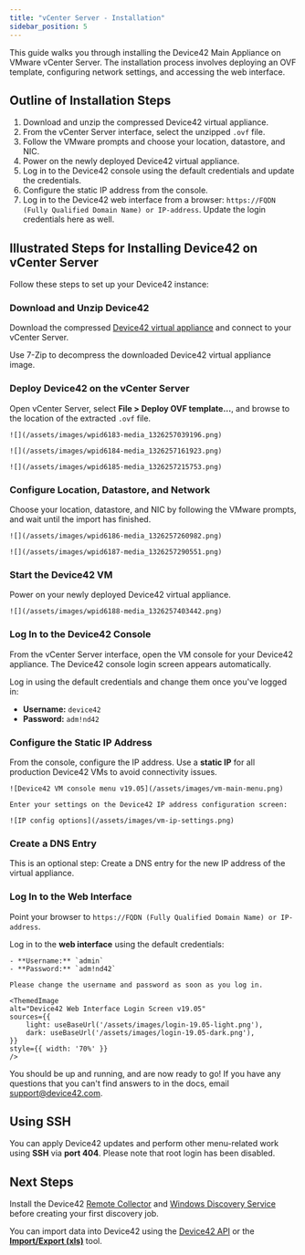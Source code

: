 ```yaml
---
title: "vCenter Server - Installation"
sidebar_position: 5
---
```



This guide walks you through installing the Device42 Main Appliance on VMware vCenter Server. The installation process involves deploying an OVF template, configuring network settings, and accessing the web interface.

## Outline of Installation Steps

1. Download and unzip the compressed Device42 virtual appliance.
2. From the vCenter Server interface, select the unzipped `.ovf` file. 
3. Follow the VMware prompts and choose your location, datastore, and NIC.
4. Power on the newly deployed Device42 virtual appliance. 
5. Log in to the Device42 console using the default credentials and update the credentials.
6. Configure the static IP address from the console.
7. Log in to the Device42 web interface from a browser: `https://FQDN (Fully Qualified Domain Name) or IP-address`. Update the login credentials here as well.

## Illustrated Steps for Installing Device42 on vCenter Server

Follow these steps to set up your Device42 instance:

### Download and Unzip Device42

Download the compressed [Device42 virtual appliance](https://www.device42.com/download/) and connect to your vCenter Server. 

Use 7-Zip to decompress the downloaded Device42 virtual appliance image.

### Deploy Device42 on the vCenter Server

Open vCenter Server, select **File > Deploy OVF template...**, and browse to the location of the extracted `.ovf` file.
   
    ![](/assets/images/wpid6183-media_1326257039196.png)

    ![](/assets/images/wpid6184-media_1326257161923.png)

    ![](/assets/images/wpid6185-media_1326257215753.png)

### Configure Location, Datastore, and Network

Choose your location, datastore, and NIC by following the VMware prompts, and wait until the import has finished.

    ![](/assets/images/wpid6186-media_1326257260982.png)

    ![](/assets/images/wpid6187-media_1326257290551.png)

### Start the Device42 VM

Power on your newly deployed Device42 virtual appliance.

    ![](/assets/images/wpid6188-media_1326257403442.png)

### Log In to the Device42 Console

From the vCenter Server interface, open the VM console for your Device42 appliance. The Device42 console login screen appears automatically.

Log in using the default credentials and change them once you've logged in:

   - **Username:** `device42`
   - **Password:** `adm!nd42` 

### Configure the Static IP Address

From the console, configure the IP address. Use a **static IP** for all production Device42 VMs to avoid connectivity issues.
   
    ![Device42 VM console menu v19.05](/assets/images/vm-main-menu.png)

    Enter your settings on the Device42 IP address configuration screen: 

    ![IP config options](/assets/images/vm-ip-settings.png)

### Create a DNS Entry

This is an optional step: Create a DNS entry for the new IP address of the virtual appliance.

### Log In to the Web Interface

Point your browser to `https://FQDN (Fully Qualified Domain Name) or IP-address`.

Log in to the **web interface** using the default credentials:

    - **Username:** `admin`
    - **Password:** `adm!nd42` 
    
    Please change the username and password as soon as you log in.

    <ThemedImage
    alt="Device42 Web Interface Login Screen v19.05"
    sources={{
        light: useBaseUrl('/assets/images/login-19.05-light.png'),
        dark: useBaseUrl('/assets/images/login-19.05-dark.png'),
    }}
    style={{ width: '70%' }} 
    />    

You should be up and running, and are now ready to go! If you have any questions that you can't find answers to in the docs, email [support@device42.com](mailto:support@device42.com).

## Using SSH

You can apply Device42 updates and perform other menu-related work using **SSH** via **port 404**. Please note that root login has been disabled.

## Next Steps

Install the Device42 [Remote Collector](remote-collector-rc-installation.mdx) and [Windows Discovery Service](windows-discovery-service-installation.mdx) before creating your first discovery job. 

You can import data into Device42 using the [Device42 API](https://api.device42.com/) or the [**Import/Export (xls)**](/getstarted/tutorials/tutorial-loading-data-using-spreadsheets.mdx) tool.
